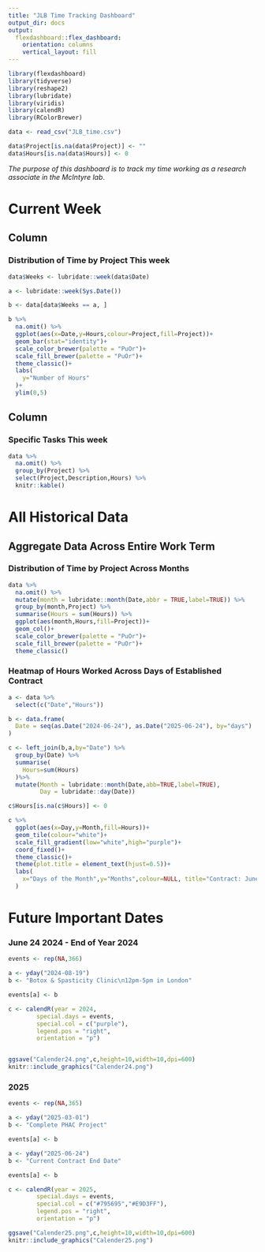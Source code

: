 ```yaml
---
title: "JLB Time Tracking Dashboard"
output_dir: docs
output: 
  flexdashboard::flex_dashboard:
    orientation: columns
    vertical_layout: fill
---
```


<style>                     
.navbar {

  background-color:purple;
  border-color:white;
}
.navbar-brand {
color:white!important;
}

.navbar, [data-toggle=tab], .navbar-brand  {   background-color:purple!important;   border-color:white;   color:white!important; }

</style>      

```r
library(flexdashboard)
library(tidyverse)
library(reshape2)
library(lubridate)
library(viridis) 
library(calendR)
library(RColorBrewer)

data <- read_csv("JLB_time.csv")

data$Project[is.na(data$Project)] <- ""
data$Hours[is.na(data$Hours)] <- 0
```

*The purpose of this dashboard is to track my time working as a research associate in the McIntyre lab*.

Current Week
=======================================================================

Column {data-width=350}
-----------------------------------------------------------------------

### Distribution of Time by Project This week 

```r

data$Weeks <- lubridate::week(data$Date)

a <- lubridate::week(Sys.Date())

b <- data[data$Weeks == a, ]

b %>%
  na.omit() %>%
  ggplot(aes(x=Date,y=Hours,colour=Project,fill=Project))+
  geom_bar(stat="identity")+
  scale_color_brewer(palette = "PuOr")+
  scale_fill_brewer(palette = "PuOr")+
  theme_classic()+
  labs(
    y="Number of Hours"
  )+
  ylim(0,5)
```

Column {data-width=250}
-----------------------------------------------------------------------

### Specific Tasks This week

```r
data %>%
  na.omit() %>%
  group_by(Project) %>%
  select(Project,Description,Hours) %>%
  knitr::kable()
```

All Historical Data
=======================================================================

Aggregate Data Across Entire Work Term {data-width=350}
-----------------------------------------------------------------------

### Distribution of Time by Project Across Months 

```r
data %>%
  na.omit() %>%
  mutate(month = lubridate::month(Date,abbr = TRUE,label=TRUE)) %>% 
  group_by(month,Project) %>%
  summarise(Hours = sum(Hours)) %>%
  ggplot(aes(month,Hours,fill=Project))+
  geom_col()+
  scale_color_brewer(palette = "PuOr")+
  scale_fill_brewer(palette = "PuOr")+
  theme_classic()
```

### Heatmap of Hours Worked Across Days of Established Contract

```r
a <- data %>%
  select(c("Date","Hours"))

b <- data.frame(
  Date = seq(as.Date("2024-06-24"), as.Date("2025-06-24"), by="days")
)

c <- left_join(b,a,by="Date") %>%
  group_by(Date) %>%
  summarise(
    Hours=sum(Hours)
  )%>%
  mutate(Month = lubridate::month(Date,abb=TRUE,label=TRUE),
         Day = lubridate::day(Date))

c$Hours[is.na(c$Hours)] <- 0

c %>%
  ggplot(aes(x=Day,y=Month,fill=Hours))+
  geom_tile(colour="white")+
  scale_fill_gradient(low="white",high="purple")+
  coord_fixed()+
  theme_classic()+
  theme(plot.title = element_text(hjust=0.5))+
  labs(
    x="Days of the Month",y="Months",colour=NULL, title="Contract: June 2024 - June 2025"
  )
```

Future Important Dates
=====================================================================

### June 24 2024 - End of Year 2024

```r

events <- rep(NA,366)

a <- yday("2024-08-19")
b <- "Botox & Spasticity Clinic\n12pm-5pm in London"

events[a] <- b

c <- calendR(year = 2024,
        special.days = events,
        special.col = c("purple"),
        legend.pos = "right",
        orientation = "p")


ggsave("Calender24.png",c,height=10,width=10,dpi=600)
knitr::include_graphics("Calender24.png")
```

### 2025

```r

events <- rep(NA,365)

a <- yday("2025-03-01")
b <- "Complete PHAC Project"

events[a] <- b

a <- yday("2025-06-24")
b <- "Current Contract End Date"

events[a] <- b

c <- calendR(year = 2025,
        special.days = events,
        special.col = c("#795695","#E9D3FF"),
        legend.pos = "right",
        orientation = "p")

ggsave("Calender25.png",c,height=10,width=10,dpi=600)
knitr::include_graphics("Calender25.png")
```


